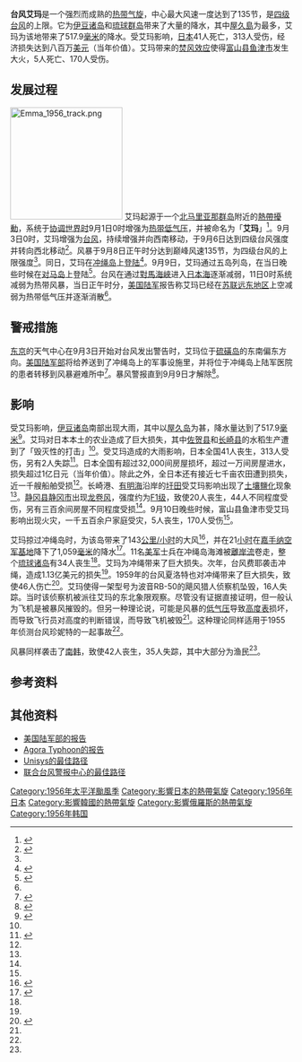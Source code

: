 {{Infobox Hurricane
| Name=台风艾玛
| Type=台风
| Year=1956
| Basin=WPac
| image=Typhoon Emma September 3 1956.png
| Formed=1956年9月1日
| Dissipated=1956年9月11日
| 1-min winds=135
| Pressure=930
| Damages=8
| Inflated=0
| Fatalities=41人死亡，313人受伤，2人失踪
| Areas=[[马里亚纳群岛|马里亚纳群岛]]、[[日本|日本]]、[[大韩民国|大韩民国]]、[[中国|中国]]、[[苏联|苏联]]
| Hurricane season=[[1956年太平洋颱風季|1956年太平洋颱風季]]
}}
'''台风艾玛'''是一个强烈而成熟的[[热带气旋|热带气旋]]，中心最大风速一度达到了135节，是[[萨菲尔-辛普森飓风等级|四级台风]]的上限。它为[[伊豆诸岛|伊豆诸岛]]和[[琉球群岛|琉球群岛]]带来了大量的降水，其中[[屋久島|屋久島]]为最多，艾玛为该地带来了517.9[[毫米|毫米]]的降水。受艾玛影响，[[日本|日本]]41人死亡，313人受伤，经济损失达到八百万[[美元|美元]]（当年价值）。艾玛带来的[[焚風|焚风效应]]使得[[富山县|富山县]][[鱼津市|鱼津市]]发生大火，5人死亡、170人受伤。

==发展过程==
[[File:Emma_1956_track.png|200px]]
艾玛起源于一个[[北马里亚那群岛|北马里亚那群岛]]附近的[[熱帶擾動|熱帶擾動]]，系统于[[协调世界时|协调世界时]]9月1日0时增强为[[热带低气压|热带低气压]]，并被命名为「'''艾玛'''」<ref name="agora">{{cite web|title=台風195612号 (EMMA) - 災害情報|url=http://agora.ex.nii.ac.jp/digital-typhoon/summary/wnp/l/195612.html.ja|date=2013-03-19|accessdate=2014-12-26|publisher=Agora Typhoon|archive-date=2018-09-29|archive-url=https://web.archive.org/web/20180929161537/http://agora.ex.nii.ac.jp/digital-typhoon/summary/wnp/l/195612.html.ja|dead-url=no}}</ref>。9月3日0时，艾玛增强为[[台风|台风]]，持续增强并向西南移动，于9月6日达到四级台风强度并转向西北移动<ref name="unisys">{{cite web|title=Super Typhoon  #12|url=http://weather.unisys.com/hurricane/w_pacific/1956/12/track.dat|date=1956|accessdate=2014-12-26|publisher=Unisys|archive-url=https://web.archive.org/web/20160304070336/http://weather.unisys.com/hurricane/w_pacific/1956/12/track.dat|archive-date=2016-03-04|dead-url=yes}}</ref>。风暴于9月8日正午时分达到巅峰风速135节，为四级台风的上限强度<ref name="unisys"/>。同日，艾玛在[[冲绳岛|冲绳岛]]上[[登陸_(氣象學)|登陆]]<ref name="usaarmy">{{cite web|title=Typhoon Emma 12W|url=http://www.history.army.mil/documents/cold-war/emma/emmap.jpg|date=1956|accessdate=2014-12-26|publisher=美国陆军部|archive-date=2017-06-29|archive-url=https://web.archive.org/web/20170629061926/http://www.history.army.mil///documents/cold-war/emma/emmap.jpg|dead-url=no}}</ref>。9月9日，艾玛通过五岛列岛，在当日晚些时候在[[对马岛|对马岛]]上登陆<ref>{{cite web|title=台風195612号（EMMA）ベストトラック|url=http://agora.ex.nii.ac.jp/digital-typhoon/atom/typhoon/wnp/195612.ja.atom|date=1956|accessdate=2014-12-26|publisher=Agora Typhoon|archive-date=2018-09-29|archive-url=https://web.archive.org/web/20180929171805/http://agora.ex.nii.ac.jp/digital-typhoon/atom/typhoon/wnp/195612.ja.atom|dead-url=no}}</ref>。台风在通过[[對馬海峽|對馬海峽]]进入[[日本海|日本海]]逐渐减弱，11日0时系统减弱为热带风暴，当日正午时分，[[美国陆军|美国陆军]]报告称艾玛已经在[[苏联|苏联]][[远东地区|远东地区]]上空减弱为热带低气压并逐渐消散<ref name="usaarmy"/>。

==警戒措施==
[[东京都|东京]]的天气中心在9月3日开始对台风发出警告时，艾玛位于[[硫磺岛|硫磺岛]]的东南偏东方向。[[美国陆军|美国陆军部]]将给养送到了冲绳岛上的军事设施里，并将位于冲绳岛上陆军医院的患者转移到风暴避难所中<ref>{{cite web|title=Typhoon Emma Report|url=http://www.history.army.mil/documents/cold-war/emma/emma.htm|date=1956|accessdate=2014-12-26|publisher=美国陆军部|archive-date=2017-05-13|archive-url=https://web.archive.org/web/20170513052958/http://www.history.army.mil/documents/cold-war/emma/emma.htm|dead-url=no}}</ref>。暴风警报直到9月9日才解除<ref>{{cite web|title=株式会社エマエンタープライズ ■エマ台風とは|url=http://www.ema.co.jp/what_ema.html|date=1956|accessdate=2014-12-26|publisher=株式会社エマエンタープライズ|deadurl=yes|archiveurl=https://web.archive.org/web/20141227235220/http://www.ema.co.jp/what_ema.html|archivedate=2014-12-27}}</ref>。

==影响==
受艾玛影响，[[伊豆诸岛|伊豆诸岛]]南部出现大雨，其中以[[屋久岛|屋久岛]]为甚，降水量达到了517.9[[毫米|毫米]]<ref name="japanese">{{cite book
|author = Nichigai协会
|authorlink = 
|title = 《昭和災害史年表事典②昭和21年～昭和35年》
|publisher =Nichigai协会 
|series = 昭和災害史年表事典
|year = 1992
|isbn = 
|pages = 
}}{{rp|178}}</ref>。艾玛对日本本土的农业造成了巨大损失，其中[[佐贺县|佐贺县]]和[[长崎县|长崎县]]的水稻生产遭到了「毁灭性的打击」<ref name="japanese"/>{{rp|178}}。受艾玛造成的大雨影响，日本全国41人丧生，313人受伤，另有2人失踪<ref name="saigaiji">{{cite web|title=台風195612号 (EMMA) - 災害详报|url=http://agora.ex.nii.ac.jp/cgi-bin/dt/dsummary.pl?id=195612&basin=wnp&lang=ja|date=2013-03-19|accessdate=2014-12-26|publisher=Agora Typhoon|archive-date=2018-09-29|archive-url=https://web.archive.org/web/20180929171758/http://agora.ex.nii.ac.jp/cgi-bin/dt/dsummary.pl?id=195612&basin=wnp&lang=ja|dead-url=no}}</ref>。日本全国有超过32,000间房屋损坏，超过一万间房屋进水，损失超过1亿日元（当年价值）。除此之外，全日本还有接近七千亩农田遭到损失，近一千艘船舶受损<ref name="saigaiji"/>。长崎港、[[有明海|有明海]]沿岸的[[圩田|圩田]]受艾玛影响出现了[[土壤鹽化|土壤鹽化]]现象<ref name="japanese"/>。[[静冈县|静冈县]][[静冈市|静冈市]]出现[[龙卷风|龙卷风]]，强度约为[[藤田级数|F1级]]，致使20人丧生，44人不同程度受伤，另有三百余间房屋不同程度受损<ref name="japanese"/>。9月10日晚些时候，富山县鱼津市受艾玛影响出现火灾，一千五百余户家庭受灾，5人丧生，170人受伤<ref name="japanese"/>。

艾玛掠过冲绳岛时，为该岛带来了143[[公里/小时|公里/小时]]的大风<ref name="longshore">{{cite book
|author = David Longshore
|authorlink = 
|title = 《Encyclopedia of hurricanes, typhoons and cyclones》
|publisher =
|series = 
|year = 1999
|isbn = 0-8160-3398-6
|pages = 
}}{{rp|178}}</ref>，并在21[[小时|小时]]在[[嘉手纳空军基地|嘉手纳空军基地]]降下了1,059[[毫米|毫米]]的降水<ref name="pmp">{{cite book|title=World Meteorological Organization Operational Hydrology Report No. 1: Manual For Estimation of Probable Maximum Precipitation|author=J. L. H. Paulhaus|publisher=[[World_Meteorological_Organization|World Meteorological Organization]]|year=1973|page=}}{{rp|178}}</ref>。11名[[美军|美军]]士兵在冲绳岛海滩被[[離岸流|離岸流]]卷走，整个[[琉球诸岛|琉球诸岛]]有34人丧生<ref name="longshore"/>。艾玛为冲绳带来了巨大损失。次年，台风费耶袭击冲绳，造成1.13亿美元的损失<ref name="longshore"/>。1959年的台风夏洛特也对冲绳带来了巨大损失，致使46人伤亡<ref>{{cite web|url=http://weather.unisys.com/hurricane/w_pacific/1959/index.html|author=Unisys|title=1959 Pacific typhoon season|accessdate=2007-04-04|work=1959 Hurricane/Tropical Data for Western Pacific|archive-url=https://web.archive.org/web/20070611154651/http://weather.unisys.com/hurricane/w_pacific/1959/index.html|archive-date=2007-06-11|dead-url=yes}}</ref>。艾玛使得一架型号为波音RB-50的飓风猎人侦察机坠毁，16人失踪。当时该侦察机被派往艾玛的东北象限观察。尽管没有证据直接证明，但一般认为飞机是被暴风摧毁的。但另一种理论说，可能是风暴的[[气压|低气压]]导致[[高度表|高度表]]损坏，而导致飞行员对高度的判断错误，而导致飞机被毁<ref name="longshore"/>。这种理论同样适用于1955年侦测台风珍妮特的一起事故<ref name="longshore"/>。

风暴同样袭击了[[大韩民国|南韩]]，致使42人丧生，35人失踪，其中大部分为渔民<ref name="longshore"/>。

==参考资料==
{{reflist|2}}
==其他资料==
* [http://www.history.army.mil/documents/cold-war/emma/emma.htm 美国陆军部的报告] {{Wayback|url=http://www.history.army.mil/documents/cold-war/emma/emma.htm |date=20170513052958 }}
* [http://agora.ex.nii.ac.jp/digital-typhoon/summary/wnp/s/195612.html.en Agora Typhoon的报告]{{Wayback|url=http://agora.ex.nii.ac.jp/digital-typhoon/summary/wnp/s/195612.html.en |date=20080307022721 }} 
* [https://web.archive.org/web/20160304054337/http://weather.unisys.com/hurricane/w_pacific/1956/12/track.gif Unisys的最佳路径]
* [https://web.archive.org/web/20160304070336/http://weather.unisys.com/hurricane/w_pacific/1956/12/track.dat 联合台风警报中心的最佳路径]

[[Category:1956年太平洋颱風季|Category:1956年太平洋颱風季]]
[[Category:影響日本的熱帶氣旋|Category:影響日本的熱帶氣旋]]
[[Category:1956年日本|Category:1956年日本]]
[[Category:影響韓國的熱帶氣旋|Category:影響韓國的熱帶氣旋]]
[[Category:影響俄羅斯的熱帶氣旋|Category:影響俄羅斯的熱帶氣旋]]
[[Category:1956年韩国|Category:1956年韩国]]